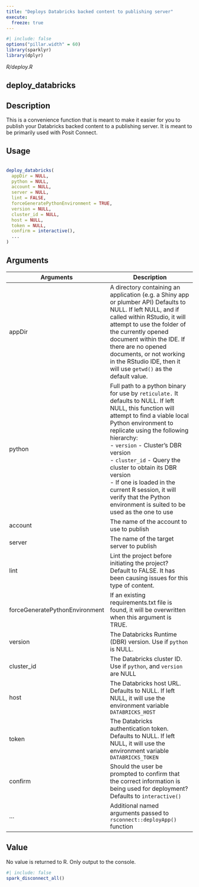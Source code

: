```yaml
---
title: "Deploys Databricks backed content to publishing server"
execute:
  freeze: true
---
```


```r
#| include: false
options("pillar.width" = 60)
library(sparklyr) 
library(dplyr)
```

*R/deploy.R*

## deploy_databricks

## Description
 This is a convenience function that is meant to make it easier for you to publish your Databricks backed content to a publishing server. It is meant to be primarily used with Posit Connect. 


## Usage
```r
 
deploy_databricks( 
  appDir = NULL, 
  python = NULL, 
  account = NULL, 
  server = NULL, 
  lint = FALSE, 
  forceGeneratePythonEnvironment = TRUE, 
  version = NULL, 
  cluster_id = NULL, 
  host = NULL, 
  token = NULL, 
  confirm = interactive(), 
  ... 
) 
```

## Arguments
|Arguments|Description|
|---|---|
| appDir | A directory containing an application (e.g. a Shiny app or plumber API) Defaults to NULL. If left NULL, and if called within RStudio, it will attempt to use the folder of the currently opened document within the IDE. If there are no opened documents, or not working in the RStudio IDE, then it will use `getwd()` as the default value. |
| python | Full path to a python binary for use by `reticulate.` It defaults to NULL. If left NULL, this function will attempt to find a viable local Python environment to replicate using the following hierarchy:  <br>- `version` - Cluster's DBR version <br>- `cluster_id` - Query the cluster to obtain its DBR version <br>- If one is loaded in the current R session, it will verify that the Python environment is suited to be used as the one to use  |
| account | The name of the account to use to publish |
| server | The name of the target server to publish |
| lint | Lint the project before initiating the project? Default to FALSE. It has been causing issues for this type of content. |
| forceGeneratePythonEnvironment | If an existing requirements.txt file is found, it will be overwritten when this argument is TRUE. |
| version | The Databricks Runtime (DBR) version. Use if `python` is NULL. |
| cluster_id | The Databricks cluster ID. Use if `python`, and `version` are NULL |
| host | The Databricks host URL. Defaults to NULL. If left NULL, it will use the environment variable `DATABRICKS_HOST` |
| token | The Databricks authentication token. Defaults to NULL. If left NULL, it will use the environment variable `DATABRICKS_TOKEN` |
| confirm | Should the user be prompted to confirm that the correct information is being used for deployment? Defaults to `interactive()` |
| ... | Additional named arguments passed to `rsconnect::deployApp()` function |



## Value
 No value is returned to R. Only output to the console. 





```r
#| include: false
spark_disconnect_all()
```
